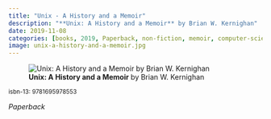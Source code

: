 ```yaml
---
title: "Unix - A History and a Memoir"
description: "**Unix: A History and a Memoir** by Brian W. Kernighan"
date: 2019-11-08
categories: [books, 2019, Paperback, non-fiction, memoir, computer-science]
image: unix-a-history-and-a-memoir.jpg
---
```

![**Unix: A History and a Memoir** by Brian W. Kernighan](unix-a-history-and-a-memoir.jpg){fig-align="left"}

<sup>isbn-13: 9781695978553</sup>

*Paperback*